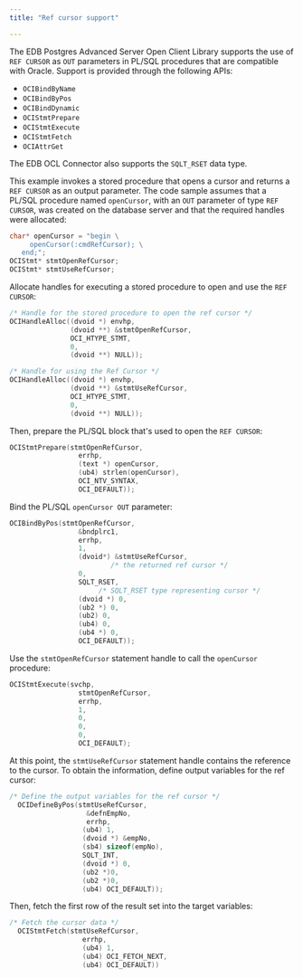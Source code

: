 ```yaml
---
title: "Ref cursor support"

---
```


<div id="ref_cursor_support" class="registered_link"></div>

The EDB Postgres Advanced Server Open Client Library supports the use of `REF CURSOR` as `OUT` parameters in PL/SQL procedures that are compatible with Oracle. Support is provided through the following APIs:

-   `OCIBindByName`
-   `OCIBindByPos`
-   `OCIBindDynamic`
-   `OCIStmtPrepare`
-   `OCIStmtExecute`
-   `OCIStmtFetch`
-   `OCIAttrGet`

The EDB OCL Connector also supports the `SQLT_RSET` data type.

This example invokes a stored procedure that opens a cursor and returns a `REF CURSOR` as an output parameter. The code sample assumes that a PL/SQL procedure named `openCursor`, with an `OUT` parameter of type `REF CURSOR`, was created on the database server and that the required handles were allocated:

```c
char* openCursor = "begin \
     openCursor(:cmdRefCursor); \
   end;";
OCIStmt* stmtOpenRefCursor;
OCIStmt* stmtUseRefCursor;
```

Allocate handles for executing a stored procedure to open and use the `REF CURSOR`:

```c
/* Handle for the stored procedure to open the ref cursor */
OCIHandleAlloc((dvoid *) envhp,
               (dvoid **) &stmtOpenRefCursor,
               OCI_HTYPE_STMT,
               0,
               (dvoid **) NULL));
```

```c
/* Handle for using the Ref Cursor */
OCIHandleAlloc((dvoid *) envhp,
               (dvoid **) &stmtUseRefCursor,
               OCI_HTYPE_STMT,
               0,
               (dvoid **) NULL));
```

Then, prepare the PL/SQL block that's used to open the `REF CURSOR`:

```c
OCIStmtPrepare(stmtOpenRefCursor,
                 errhp,
                 (text *) openCursor,
                 (ub4) strlen(openCursor),
                 OCI_NTV_SYNTAX,
                 OCI_DEFAULT));
```

Bind the PL/SQL `openCursor OUT` parameter:

```c
OCIBindByPos(stmtOpenRefCursor,
                 &bndplrc1,
                 errhp,
                 1,
                 (dvoid*) &stmtUseRefCursor,
                         /* the returned ref cursor */
                 0,
                 SQLT_RSET,
                      /* SQLT_RSET type representing cursor */
                 (dvoid *) 0,
                 (ub2 *) 0,
                 (ub2) 0,
                 (ub4) 0,
                 (ub4 *) 0,
                 OCI_DEFAULT));
```

Use the `stmtOpenRefCursor` statement handle to call the `openCursor` procedure:

```c
OCIStmtExecute(svchp,
                 stmtOpenRefCursor,
                 errhp,
                 1,
                 0,
                 0,
                 0,
                 OCI_DEFAULT);
```

At this point, the `stmtUseRefCursor` statement handle contains the reference to the cursor. To obtain the information, define output variables for the ref cursor:

```c
/* Define the output variables for the ref cursor */
  OCIDefineByPos(stmtUseRefCursor,
                   &defnEmpNo,
                   errhp,
                  (ub4) 1,
                  (dvoid *) &empNo,
                  (sb4) sizeof(empNo),
                  SQLT_INT,
                  (dvoid *) 0,
                  (ub2 *)0,
                  (ub2 *)0,
                  (ub4) OCI_DEFAULT));
```

Then, fetch the first row of the result set into the target variables:

```c
/* Fetch the cursor data */
  OCIStmtFetch(stmtUseRefCursor,
                  errhp,
                  (ub4) 1,
                  (ub4) OCI_FETCH_NEXT,
                  (ub4) OCI_DEFAULT))
```
